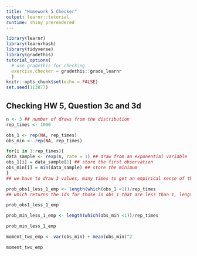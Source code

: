 ```yaml
---
title: "Homework 5 Checker"
output: learnr::tutorial
runtime: shiny_prerendered
---
```


```r
library(learnr)
library(learnrhash)
library(tidyverse)
library(gradethis)
tutorial_options(
  # use gradethis for checking
  exercise.checker = gradethis::grade_learnr
  )
knitr::opts_chunk$set(echo = FALSE)
set.seed(113877)
```


## Checking HW 5, Question 3c and 3d 

```r
n <- 3 ## number of draws from the distribution
rep_times <- 1000

obs_1 <- rep(NA, rep_times)
obs_min <- rep(NA, rep_times)

for(i in 1:rep_times){
data_sample <- rexp(n, rate = 1) ## draw from an exponential variable
obs_1[i] = data_sample[1] ## store the first observation
obs_min[i] = min(data_sample) ## store the minimum
}
## we have to draw 3 values, many times to get an empirical sense of the probabilities and moments

prob_obs1_less_1_emp <- length(which(obs_1 <1))/rep_times 
## which returns the ids for those in obs_1 that are less than 1, length returns the length of that vector of ids, we want the proportion out of total replicates

prob_obs1_less_1_emp 

prob_min_less_1_emp <- length(which(obs_min <1))/rep_times

prob_min_less_1_emp

moment_two_emp <- var(obs_min) + mean(obs_min)^2

moment_two_emp
```




